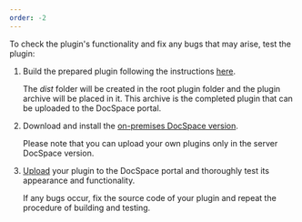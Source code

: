 ```yaml
---
order: -2
---
```

To check the plugin's functionality and fix any bugs that may arise, test the plugin:

1. Build the prepared plugin following the instructions [here](/docspace/pluginssdk/buildingplugin).

   The *dist* folder will be created in the root plugin folder and the plugin archive will be placed in it. This archive is the completed plugin that can be uploaded to the DocSpace portal.

2. Download and install the [on-premises DocSpace version](https://www.onlyoffice.com/download-docspace.aspx?from=downloadintegrationmenu#docspace-enterprise).

   Please note that you can upload your own plugins only in the server DocSpace version.

3. [Upload](/docspace/pluginssdk/addingplugin#upload-plugin) your plugin to the DocSpace portal and thoroughly test its appearance and functionality.

   If any bugs occur, fix the source code of your plugin and repeat the procedure of building and testing.
